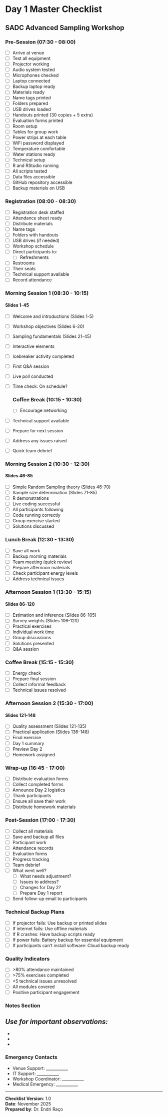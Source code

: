 # Day 1 Master Checklist
## SADC Advanced Sampling Workshop

### Pre-Session (07:30 - 08:00)
- [ ] Arrive at venue
- [ ] Test all equipment
- [ ] Projector working
- [ ] Audio system tested
- [ ] Microphones checked
- [ ] Laptop connected
- [ ] Backup laptop ready
- [ ] Materials ready
- [ ] Name tags printed
- [ ] Folders prepared
- [ ] USB drives loaded
- [ ] Handouts printed (30 copies + 5 extra)
- [ ] Evaluation forms printed
- [ ] Room setup
- [ ] Tables for group work
- [ ] Power strips at each table
- [ ] WiFi password displayed
- [ ] Temperature comfortable
- [ ] Water stations ready
- [ ] Technical setup
- [ ] R and RStudio running
- [ ] All scripts tested
- [ ] Data files accessible
- [ ] GitHub repository accessible
- [ ] Backup materials on USB

### Registration (08:00 - 08:30)
- [ ] Registration desk staffed
- [ ] Attendance sheet ready
- [ ] Distribute materials
- [ ] Name tags
- [ ] Folders with handouts
- [ ] USB drives (if needed)
- [ ] Workshop schedule
- [ ] Direct participants to:
  - [ ] Refreshments
- [ ] Restrooms
- [ ] Their seats
- [ ] Technical support available
- [ ] Record attendance

### Morning Session 1 (08:30 - 10:15)
#### Slides 1-45
- [ ] Welcome and introductions (Slides 1-5)
- [ ] Workshop objectives (Slides 6-20)
- [ ] Sampling fundamentals (Slides 21-45)
- [ ] Interactive elements
- [ ] Icebreaker activity completed
- [ ] First Q&A session
- [ ] Live poll conducted
- [ ] Time check: On schedule?
  
  ### Coffee Break (10:15 - 10:30)
  - [ ] Encourage networking
- [ ] Technical support available
- [ ] Prepare for next session
- [ ] Address any issues raised
- [ ] Quick team debrief

### Morning Session 2 (10:30 - 12:30)
#### Slides 46-85
- [ ] Simple Random Sampling theory (Slides 46-70)
- [ ] Sample size determination (Slides 71-85)
- [ ] R demonstrations
- [ ] Live coding successful
- [ ] All participants following
- [ ] Code running correctly
- [ ] Group exercise started
- [ ] Solutions discussed

### Lunch Break (12:30 - 13:30)
- [ ] Save all work
- [ ] Backup morning materials
- [ ] Team meeting (quick review)
- [ ] Prepare afternoon materials
- [ ] Check participant energy levels
- [ ] Address technical issues

### Afternoon Session 1 (13:30 - 15:15)
#### Slides 86-120
- [ ] Estimation and inference (Slides 86-105)
- [ ] Survey weights (Slides 106-120)
- [ ] Practical exercises
- [ ] Individual work time
- [ ] Group discussions
- [ ] Solutions presented
- [ ] Q&A session

### Coffee Break (15:15 - 15:30)
- [ ] Energy check
- [ ] Prepare final session
- [ ] Collect informal feedback
- [ ] Technical issues resolved

### Afternoon Session 2 (15:30 - 17:00)
#### Slides 121-148
- [ ] Quality assessment (Slides 121-135)
- [ ] Practical application (Slides 136-148)
- [ ] Final exercise
- [ ] Day 1 summary
- [ ] Preview Day 2
- [ ] Homework assigned

### Wrap-up (16:45 - 17:00)
- [ ] Distribute evaluation forms
- [ ] Collect completed forms
- [ ] Announce Day 2 logistics
- [ ] Thank participants
- [ ] Ensure all save their work
- [ ] Distribute homework materials

### Post-Session (17:00 - 17:30)
- [ ] Collect all materials
- [ ] Save and backup all files
- [ ] Participant work
- [ ] Attendance records
- [ ] Evaluation forms
- [ ] Progress tracking
- [ ] Team debrief
- [ ] What went well?
  - [ ] What needs adjustment?
  - [ ] Issues to address?
  - [ ] Changes for Day 2?
  - [ ] Prepare Day 1 report
- [ ] Send follow-up email to participants

### Technical Backup Plans
- [ ] If projector fails: Use backup or printed slides
- [ ] If internet fails: Use offline materials
- [ ] If R crashes: Have backup scripts ready
- [ ] If power fails: Battery backup for essential equipment
- [ ] If participants can't install software: Cloud backup ready

### Quality Indicators
- [ ] >80% attendance maintained
- [ ] >75% exercises completed
- [ ] <5 technical issues unresolved
- [ ] All modules covered
- [ ] Positive participant engagement

### Notes Section
_Use for important observations:_
- 
- 
- 
- 

### Emergency Contacts
- Venue Support: ___________
- IT Support: ___________
- Workshop Coordinator: ___________
- Medical Emergency: ___________

---
**Checklist Version**: 1.0  
**Date**: November 2025  
**Prepared by**: Dr. Endri Raço